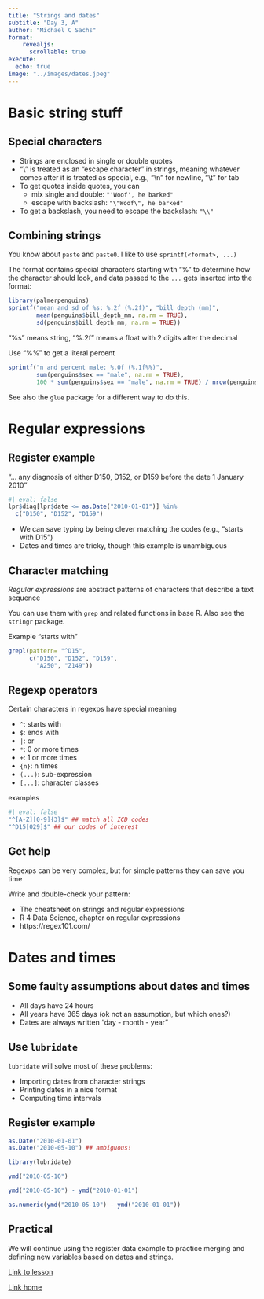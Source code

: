 ```yaml
---
title: "Strings and dates"
subtitle: "Day 3, A"
author: "Michael C Sachs"
format: 
    revealjs:
      scrollable: true
execute:
  echo: true
image: "../images/dates.jpeg"
---
```


# Basic string stuff


## Special characters

- Strings are enclosed in single or double quotes
- "\\" is treated as an "escape character" in strings, meaning whatever comes after it is treated as special, e.g., "\\n" for newline, "\\t" for tab
- To get quotes inside quotes, you can 
    + mix single and double: `"'Woof', he barked"`
    + escape with backslash: `"\"Woof\", he barked"`
- To get a backslash, you need to escape the backslash: `"\\"`


## Combining strings

You know about `paste` and `paste0`. I like to use `sprintf(<format>, ...)`

The format contains special characters starting with "%" to determine how the character should look, and data passed to the `...` gets inserted into the format: 
```r
library(palmerpenguins)
sprintf("mean and sd of %s: %.2f (%.2f)", "bill depth (mm)", 
        mean(penguins$bill_depth_mm, na.rm = TRUE), 
        sd(penguins$bill_depth_mm, na.rm = TRUE))
```

"%s" means string, "%.2f" means a float with 2 digits after the decimal

Use "%%" to get a literal percent
```r
sprintf("n and percent male: %.0f (%.1f%%)", 
        sum(penguins$sex == "male", na.rm = TRUE), 
        100 * sum(penguins$sex == "male", na.rm = TRUE) / nrow(penguins) )
```


See also the `glue` package for a different way to do this.


# Regular expressions

## Register example

"... any diagnosis of either D150, D152, or D159 before the date 1 January 2010"

```r
#| eval: false
lpr$diag[lpr$date <= as.Date("2010-01-01")] %in% 
  c("D150", "D152", "D159")
```

- We can save typing by being clever matching the codes (e.g., "starts with D15")
- Dates and times are tricky, though this example is unambiguous



## Character matching

_Regular expressions_ are abstract patterns of characters that describe a text sequence

You can use them with `grep` and related functions in base R. Also see the `stringr` package.

Example "starts with"
```r
grepl(pattern= "^D15", 
      c("D150", "D152", "D159", 
        "A250", "Z149"))
```


## Regexp operators

Certain characters in regexps have special meaning

- `^`: starts with
- `$`: ends with
- `|`: or
- `*`: 0 or more times
- `+`: 1 or more times
- `{n}`: n times
- `(...)`: sub-expression
- `[...]`: character classes

examples
```r
#| eval: false
"^[A-Z][0-9]{3}$" ## match all ICD codes
"^D15[029]$" ## our codes of interest
```


## Get help

Regexps can be very complex, but for simple patterns they can save you time

Write and double-check your pattern: 

- The cheatsheet on strings and regular expressions
- R 4 Data Science, chapter on regular expressions
- https://regex101.com/


# Dates and times

## Some faulty assumptions about dates and times

- All days have 24 hours
- All years have 365 days (ok not an assumption, but which ones?)
- Dates are always written "day - month - year"

## Use `lubridate`

`lubridate` will solve most of these problems:

- Importing dates from character strings
- Printing dates in a nice format
- Computing time intervals

## Register example

```r
as.Date("2010-01-01")
as.Date("2010-05-10") ## ambiguous!

library(lubridate)

ymd("2010-05-10")

ymd("2010-05-10") - ymd("2010-01-01")

as.numeric(ymd("2010-05-10") - ymd("2010-01-01"))
```



## Practical

We will continue using the register data example to practice merging and defining new variables based on dates and strings.

[Link to lesson](../exercises/dates-and-strings.html)

[Link home](../index.html)
